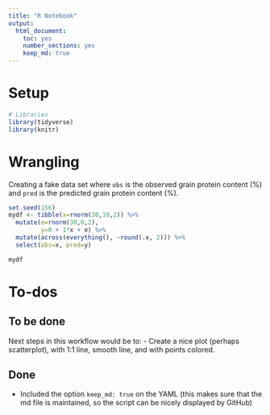 ```yaml
---
title: "R Notebook"
output: 
  html_document: 
    toc: yes
    number_sections: yes
    keep_md: true
---
```


# Setup
```r
# Libraries
library(tidyverse)
library(knitr)
```

# Wrangling
Creating a fake data set where `obs` is the observed grain protein content (%) and `pred` is the predicted grain protein content (%).  

```r
set.seed(156)
mydf <- tibble(x=rnorm(30,10,2)) %>%
  mutate(e=rnorm(30,0,2),
         y=0 + 1*x + e) %>%
  mutate(across(everything(), ~round(.x, 2))) %>%
  select(obs=x, pred=y)

mydf
```

# To-dos  
## To be done  
Next steps in this workflow would be to:
- Create a nice plot (perhaps scatterplot), with 1:1 line, smooth line, and with points colored.

## Done  
- Included the option `keep_md: true` on the 
YAML (this makes sure that the md file is maintained, so the script can be nicely displayed by GitHub)








